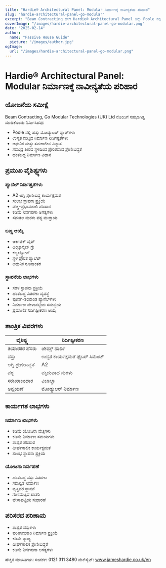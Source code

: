 ```yaml
---
title: "Hardie® Architectural Panel: Modular ನಿರ್ಮಾಣಕ್ಕೆ ನಾವೀನ್ಯತೆಯ ಪರಿಹಾರ"
slug: "hardie-architectural-panel-go-modular"
excerpt: "Beam Contracting ಹೇಗೆ Hardie® Architectural Panel ಅನ್ನು Poole ನಲ್ಲಿ ತಮ್ಮ ನಾವೀನ್ಯತೆಯ ಮೋಡ್ಯುಲರ್ ಫ್ಲಾಟ್‌ಗಳ ಯೋಜನೆಯಿಗಾಗಿ ಬಳಸಿತು ಎಂಬುದನ್ನು ಅನ್ವೇಷಿಸಿ, ಅಗ್ನಿ ಸುರಕ್ಷತೆ ಮತ್ತು ಶ್ರೇಣೀಬದ್ಧತೆಯ ಲಾಭಗಳನ್ನು ಒದಗಿಸುತ್ತವೆ."
coverImage: "/images/hardie-architectural-panel-go-modular.png"
date: "2025-02-14"
author:
  name: "Passive House Guide"
  picture: "/images/author.jpg"
ogImage:
  url: "/images/hardie-architectural-panel-go-modular.png"
---
```


# Hardie® Architectural Panel: Modular ನಿರ್ಮಾಣಕ್ಕೆ ನಾವೀನ್ಯತೆಯ ಪರಿಹಾರ

## ಯೋಜನೆಯ ಸಮೀಕ್ಷೆ

Beam Contracting, Go Modular Technologies (UK) Ltd ನೊಂದಿಗೆ ಸಹಭಾಗಿತ್ವ ಮಾಡಿಕೊಂಡು ನಿರ್ಮಿಸಿದವು:

- Poole ನಲ್ಲಿ ಹತ್ತು ಮೋಡ್ಯುಲರ್ ಫ್ಲಾಟ್‌ಗಳು
- ಉನ್ನತ ಮಟ್ಟದ ನಿರ್ಮಾಣ ನಿರ್ದಿಷ್ಟತೆಗಳು
- ಆಧುನಿಕ ಮತ್ತು ಸಮಕಾಲೀನ ವಿನ್ಯಾಸ
- ಸಮುದ್ರ ತೀರದ ಸ್ಥಳದಿಂದ ಪ್ರೇರಿತವಾದ ಶ್ರೇಣೀಬದ್ಧತೆ
- ಹಂತಬದ್ಧ ನಿರ್ಮಾಣ ವಿಧಾನ

## ಪ್ರಮುಖ ವೈಶಿಷ್ಟ್ಯಗಳು

### ಪ್ಯಾನೆಲ್ ನಿರ್ದಿಷ್ಟತೆಗಳು
- A2 ಅಗ್ನಿ ಶ್ರೇಣೀಬದ್ಧ ಕಾರ್ಯಕ್ಷಮತೆ
- ಸುಲಭ ಸ್ಥಾಪನಾ ಪ್ರಕ್ರಿಯೆ
- ವೆಚ್ಚ-ಪ್ರಭಾವಶಾಲಿ ಪರಿಹಾರ
- ಕಡಿಮೆ ನಿರ್ವಹಣಾ ಅಗತ್ಯಗಳು
- ಸಮತಲ ಮರಳು ಪಠ್ಯ ಮುಕ್ತಾಯ

### ಬಣ್ಣ ಆಯ್ಕೆ
- ಆರ್ಕಟಿಕ್ ವೈಟ್
- ಆಂಟ್ರಾಸೈಟ್ ಗ್ರೇ
- ಕಬ್ಬಲ್ಸ್ಟೋನ್
- ಸ್ಥಳ ಪ್ರೇರಿತ ಪ್ಯಾಲೆಟ್
- ಆಧುನಿಕ ರೂಪಾಂತರ

### ಸ್ಥಾಪನೆಯ ಲಾಭಗಳು
- ಸರಳ ಸ್ಥಾಪನಾ ಪ್ರಕ್ರಿಯೆ
- ಹಂತಬದ್ಧ ವಿತರಣಾ ವ್ಯವಸ್ಥೆ
- ಪೂರ್ವ-ತಯಾರಿತ ಪ್ಯಾನೆಲ್‌ಗಳು
- ನಿರ್ಮಾಣ ವೇಳಾಪಟ್ಟಿಯ ಸಮನ್ವಯ
- ಪ್ರಮಾಣಿತ ನಿರ್ದಿಷ್ಟೀಕರಣ ಆಯ್ಕೆ

## ತಾಂತ್ರಿಕ ವಿವರಗಳು

| ವೈಶಿಷ್ಟ್ಯ | ನಿರ್ದಿಷ್ಟೀಕರಣ |
|---------|--------------|
| ತಯಾರಕರ ಹೆಸರು | ಜೇಮ್ಸ್ ಹಾರ್ಡಿ |
| ವಸ್ತು | ಉನ್ನತ ಕಾರ್ಯಕ್ಷಮತೆ ಫೈಬರ್ ಸಿಮೆಂಟ್ |
| ಅಗ್ನಿ ಶ್ರೇಣೀಬದ್ಧತೆ | A2 |
| ಪಠ್ಠ | ಮೃದುವಾದ ಮರಳು |
| ಸರಬರಾಜುದಾರ | ವಿಬಾಲ್ಡಾ |
| ಅನ್ವಯಣೆ | ಮೋಡ್ಯುಲರ್ ನಿರ್ಮಾಣ |

## ಕಾರ್ಯಗತ ಲಾಭಗಳು

### ನಿರ್ಮಾಣ ಲಾಭಗಳು
- ಕಡಿಮೆ ಯೋಜನಾ ವೆಚ್ಚಗಳು
- ಕಡಿಮೆ ನಿರ್ಮಾಣ ಸಮಯಗಳು
- ಶಾಶ್ವತ ಪರಿಹಾರ
- ದೀರ್ಘಕಾಲಿಕ ಕಾರ್ಯಕ್ಷಮತೆ
- ಸುಲಭ ಸ್ಥಾಪನಾ ಪ್ರಕ್ರಿಯೆ

### ಯೋಜನಾ ನಿರ್ವಹಣೆ
- ಹಂತಬದ್ಧ ವಸ್ತು ವಿತರಣಾ
- ಸಮನ್ವಿತ ನಿರ್ಮಾಣ
- ವೃತ್ತಿಪರ ಸ್ಥಾಪನೆ
- ಗುಣಮಟ್ಟದ ಖಾತರಿ
- ವೇಳಾಪಟ್ಟಿಯ ಸುಧಾರಣೆ

## ಪರಿಸರದ ಪರಿಣಾಮ

- ಶಾಶ್ವತ ವಸ್ತುಗಳು
- ಪರಿಣಾಮಕಾರಿ ನಿರ್ಮಾಣ ಪ್ರಕ್ರಿಯೆ
- ಕಡಿಮೆ ತ್ಯಾಜ್ಯ
- ದೀರ್ಘಕಾಲಿಕ ಶ್ರೇಣೀಬದ್ಧತೆ
- ಕಡಿಮೆ ನಿರ್ವಹಣಾ ಅಗತ್ಯಗಳು

ಹೆಚ್ಚಿನ ಮಾಹಿತಿಗಾಗಿ:
ಸಂಪರ್ಕ: 0121 311 3480
ವೆಬ್‌ಸೈಟ್: www.jameshardie.co.uk/en